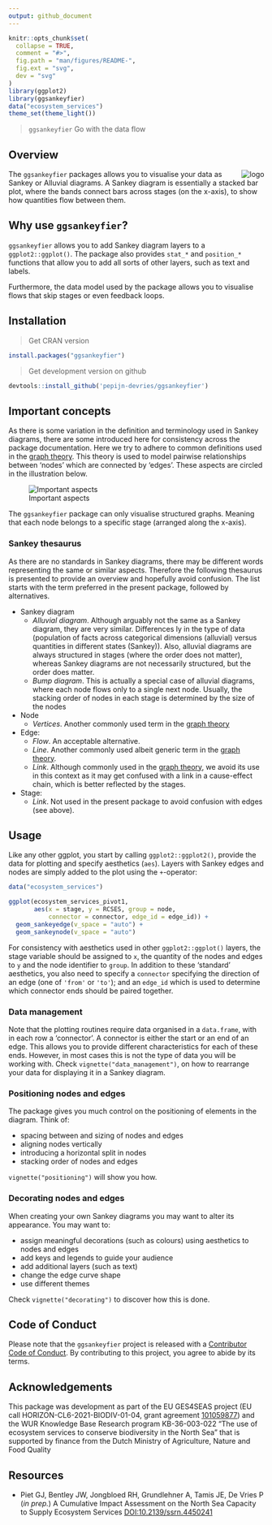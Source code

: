 ```yaml
---
output: github_document
---
```


```r
knitr::opts_chunk$set(
  collapse = TRUE,
  comment = "#>",
  fig.path = "man/figures/README-",
  fig.ext = "svg",
  dev = "svg"
)
library(ggplot2)
library(ggsankeyfier)
data("ecosystem_services")
theme_set(theme_light())
```

> `ggsankeyfier` Go with the data flow

## Overview

<img src="man/figures/logo.png" align="right" alt = "logo" />

The `ggsankeyfier` packages allows you to visualise your data as Sankey or Alluvial diagrams.
A Sankey diagram is essentially a stacked bar plot, where the bands connect bars across
stages (on the x-axis), to show how quantities flow between them.

## Why use `ggsankeyfier`?

`ggsankeyfier` allows you to add Sankey diagram layers to a `ggplot2::ggplot()`. The
package also provides `stat_*` and `position_*` functions that allow you
to add all sorts of other layers, such as text and labels.

Furthermore, the data model used by the package allows you to visualise flows that skip stages
or even feedback loops.

## Installation

> Get CRAN version
```r
install.packages("ggsankeyfier")
```

> Get development version on github
```r
devtools::install_github('pepijn-devries/ggsankeyfier')
```

## Important concepts

As there is some variation in the definition and terminology used in Sankey diagrams,
there are some introduced here for consistency across the package documentation.
Here we try to adhere to common definitions used in the
[graph theory](https://en.wikipedia.org/wiki/Graph_theory). This theory is used to
model pairwise relationships between 'nodes' which are connected by 'edges'. These
aspects are circled in the illustration below.

![Important aspects](man/figures/important_aspects.svg)

The `ggsankeyfier` package can only visualise structured graphs. Meaning that each node
belongs to a specific stage (arranged along the x-axis).

### Sankey thesaurus

As there are no standards in Sankey diagrams, there may be different words representing the
same or similar aspects. Therefore the following thesaurus is presented to provide an overview
and hopefully avoid confusion. The list starts with the term preferred in the present package,
followed by alternatives.

  * Sankey diagram
    * *Alluvial diagram*. Although arguably not the same as a Sankey diagram,
      they are very similar. Differences ly in the type of data (population of facts across
      categorical dimensions (alluvial) versus quantities in different states (Sankey)).
      Also, alluvial diagrams are always structured in stages (where the order does not matter),
      whereas Sankey diagrams are not necessarily structured, but the order does matter.
      <!-- See also  http://www.datasmith.org/2020/05/02/alluvial-plots-vs-sankey-diagrams -->
    * *Bump diagram*. This is actually a special case of alluvial diagrams, where each node flows
      only to a single next node. Usually, the stacking order of nodes in each stage is determined
      by the size of the nodes
  * Node
    * *Vertices*. Another commonly used term in the [graph theory](https://en.wikipedia.org/wiki/Graph_theory)
  * Edge:
    * *Flow*. An acceptable alternative.
    * *Line*. Another commonly used albeit generic term in the [graph theory](https://en.wikipedia.org/wiki/Graph_theory).
    * *Link*. Although commonly used in the [graph theory](https://en.wikipedia.org/wiki/Graph_theory),
    we avoid its use in this context as it may get confused
    with a link in a cause-effect chain, which is better reflected
    by the stages.
  * Stage:
    * *Link*. Not used in the present package to avoid confusion with edges (see above).

## Usage

Like any other ggplot, you start by calling `ggplot2::ggplot2()`, provide the data for
plotting and specify aesthetics (`aes`). Layers with Sankey edges and nodes are simply added
to the plot using the `+`-operator:

```r
data("ecosystem_services")

ggplot(ecosystem_services_pivot1,
       aes(x = stage, y = RCSES, group = node,
           connector = connector, edge_id = edge_id)) +
  geom_sankeyedge(v_space = "auto") +
  geom_sankeynode(v_space = "auto")
```

For consistency with aesthetics used in other `ggplot2::ggplot()` layers, the stage variable
should be assigned to `x`, the quantity of the nodes and edges to `y` and the node identifier
to `group`. In addition to these 'standard' aesthetics, you also need to specify a
`connector` specifying the direction of an edge (one of `'from'` or `'to'`); and an
`edge_id` which is used to determine which connector ends should be paired together.

### Data management

Note that the plotting routines require data organised in a `data.frame`, with in each
row a 'connector'. A connector is either the start or an end of an edge. This allows
you to provide different characteristics for each of these ends. However, in most
cases this is not the type of data you will be working with. Check
`vignette("data_management")`, on how to rearrange your data for displaying it in a
Sankey diagram.

### Positioning nodes and edges

The package gives you much control on the positioning of elements in the diagram. Think of:

  * spacing between and sizing of nodes and edges
  * aligning nodes vertically
  * introducing a horizontal split in nodes
  * stacking order of nodes and edges

`vignette("positioning")` will show you how.

### Decorating nodes and edges

When creating your own Sankey diagrams you may want to alter its
appearance. You may want to:

  * assign meaningful decorations (such as colours) using aesthetics
    to nodes and edges
  * add keys and legends to guide your audience
  * add additional layers (such as text)
  * change the edge curve shape
  * use different themes

Check `vignette("decorating")` to discover how this is done.

## Code of Conduct

Please note that the `ggsankeyfier` project is released with a [Contributor Code of Conduct](https://contributor-covenant.org/version/2/1/CODE_OF_CONDUCT.html). By contributing to this project, you agree to abide by its terms.

## Acknowledgements

This package was development as part of the EU GES4SEAS project
(EU call HORIZON-CL6-2021-BIODIV-01-04, grant agreement
[101059877](https://doi.org/10.3030/101059877)) and the
WUR Knowledge Base Research program KB-36-003-022 “The use of ecosystem services
to conserve biodiversity in the North Sea” that is supported by finance from the
Dutch Ministry of Agriculture, Nature and Food Quality 

## Resources

 * Piet GJ, Bentley JW, Jongbloed RH, Grundlehner A, Tamis JE, De Vries P (_in prep._)
 A Cumulative Impact Assessment on the North Sea Capacity to Supply Ecosystem Services
 [DOI:10.2139/ssrn.4450241](https://dx.doi.org/10.2139/ssrn.4450241)
